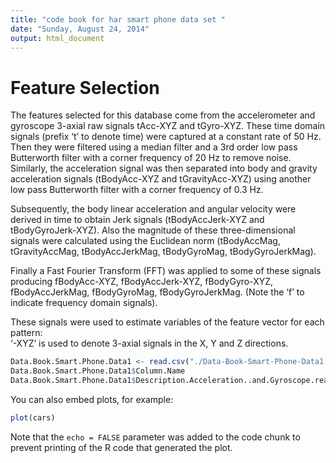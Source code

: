 ```yaml
---
title: "code book for har smart phone data set "
date: "Sunday, August 24, 2014"
output: html_document
---
```


Feature Selection 
=================

The features selected for this database come from the accelerometer and gyroscope 3-axial raw signals tAcc-XYZ and tGyro-XYZ. These time domain signals (prefix 't' to denote time) were captured at a constant rate of 50 Hz. Then they were filtered using a median filter and a 3rd order low pass Butterworth filter with a corner frequency of 20 Hz to remove noise. Similarly, the acceleration signal was then separated into body and gravity acceleration signals (tBodyAcc-XYZ and tGravityAcc-XYZ) using another low pass Butterworth filter with a corner frequency of 0.3 Hz. 

Subsequently, the body linear acceleration and angular velocity were derived in time to obtain Jerk signals (tBodyAccJerk-XYZ and tBodyGyroJerk-XYZ). Also the magnitude of these three-dimensional signals were calculated using the Euclidean norm (tBodyAccMag, tGravityAccMag, tBodyAccJerkMag, tBodyGyroMag, tBodyGyroJerkMag). 

Finally a Fast Fourier Transform (FFT) was applied to some of these signals producing fBodyAcc-XYZ, fBodyAccJerk-XYZ, fBodyGyro-XYZ, fBodyAccJerkMag, fBodyGyroMag, fBodyGyroJerkMag. (Note the 'f' to indicate frequency domain signals). 

These signals were used to estimate variables of the feature vector for each pattern:  
'-XYZ' is used to denote 3-axial signals in the X, Y and Z directions.



```r
Data.Book.Smart.Phone.Data1 <- read.csv("./Data-Book-Smart-Phone-Data1.csv")
Data.Book.Smart.Phone.Data1$Column.Name
Data.Book.Smart.Phone.Data1$Description.Acceleration..and.Gyroscope.readings.for.30.Subjects
```




You can also embed plots, for example:




```r
plot(cars)
```




Note that the `echo = FALSE` parameter was added to the code chunk to prevent printing of the R code that generated the plot.





